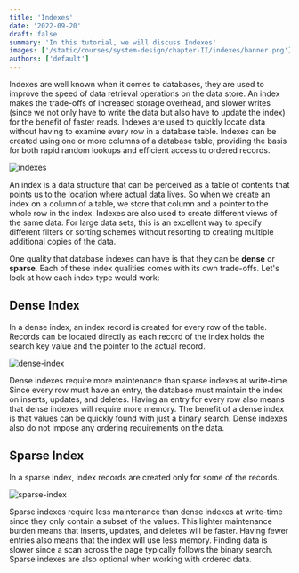 ```yaml
---
title: 'Indexes'
date: '2022-09-20'
draft: false
summary: 'In this tutorial, we will discuss Indexes'
images: ['/static/courses/system-design/chapter-II/indexes/banner.png']
authors: ['default']
---
```


Indexes are well known when it comes to databases, they are used to improve the speed of data retrieval operations on the data store. An index makes the trade-offs of increased storage overhead, and slower writes (since we not only have to write the data but also have to update the index) for the benefit of faster reads. Indexes are used to quickly locate data without having to examine every row in a database table. Indexes can be created using one or more columns of a database table, providing the basis for both rapid random lookups and efficient access to ordered records.

![indexes](/static/courses/system-design/chapter-II/indexes/indexes.png)

An index is a data structure that can be perceived as a table of contents that points us to the location where actual data lives. So when we create an index on a column of a table, we store that column and a pointer to the whole row in the index. Indexes are also used to create different views of the same data. For large data sets, this is an excellent way to specify different filters or sorting schemes without resorting to creating multiple additional copies of the data.

One quality that database indexes can have is that they can be **dense** or **sparse**. Each of these index qualities comes with its own trade-offs. Let's look at how each index type would work:

## Dense Index

In a dense index, an index record is created for every row of the table. Records can be located directly as each record of the index holds the search key value and the pointer to the actual record.

![dense-index](/static/courses/system-design/chapter-II/indexes/dense-index.png)

Dense indexes require more maintenance than sparse indexes at write-time. Since every row must have an entry, the database must maintain the index on inserts, updates, and deletes. Having an entry for every row also means that dense indexes will require more memory. The benefit of a dense index is that values can be quickly found with just a binary search. Dense indexes also do not impose any ordering requirements on the data.

## Sparse Index

In a sparse index, index records are created only for some of the records.

![sparse-index](/static/courses/system-design/chapter-II/indexes/sparse-index.png)

Sparse indexes require less maintenance than dense indexes at write-time since they only contain a subset of the values. This lighter maintenance burden means that inserts, updates, and deletes will be faster. Having fewer entries also means that the index will use less memory. Finding data is slower since a scan across the page typically follows the binary search. Sparse indexes are also optional when working with ordered data.
